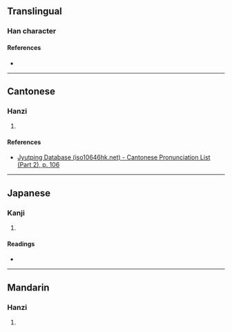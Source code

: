 {{character info/new}}
==Translingual==

===Han character===
{{Han char|rn=61|rad=心|as=04|sn=7|four=92040|canj=PHVP|ids=⿰忄氏}}

====References====
* {{Han ref|kx=0378.080|dkj=10377|dj=0706.080|hdz=42277.160|uh=5FEF|ud=24559|bh=CAE1|bd=51937}}

----

==Cantonese==

===Hanzi===
{{yue-hanzi|jyut=kei4|y=kei4}}

# {{defn|lang=yue|sort=心04}}

====References====
* [http://www.iso10646hk.net/jp/document/download.jsp Jyutping Database (iso10646hk.net) - Cantonese Pronunciation List (Part 2), p. 106]

----

==Japanese==

===Kanji===
{{ja-kanji|grade=|rs=心04}}

# {{defn|lang=ja|sort=心04}}

====Readings====
* {{ja-readings|on=[[き]] (ki), [[ぎ]] (gi), [[し]] (shi), [[じ]] (ji)|kun=[[つつしむ]] (tsutsushimu)}}

----

==Mandarin==

===Hanzi===
{{cmn-hanzi|pin=[[qí]] ([[qi2]])|wg=ch'i<sup>2</sup>}}

# {{defn|lang=cmn|sort=心04}}